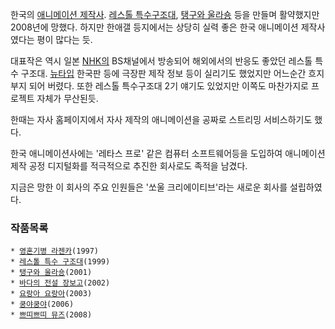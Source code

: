 한국의 [[애니메이션 제작사]]. [[레스톨 특수구조대]], [[탱구와 울라숑]] 등을 만들며 활약했지만 2008년에 망했다. 하지만 한애갤 등지에서는 상당히 실력 좋은 한국 애니메이션 제작사였다는 평이 많다는 듯.

대표작은 역시 일본 [[NHK]]의 BS채널에서 방송되어 해외에서의 반응도 좋았던 레스톨 특수 구조대. [[뉴타입]] 한국판 등에 극장판 제작 정보 등이 실리기도 했었지만 어느순간 흐지부지 되어 버렸다. 또한 레스톨 특수구조대 2기 얘기도 있었지만 이쪽도 마찬가지로 프로젝트 자체가 무산된듯.

한때는 자사 홈페이지에서 자사 제작의 애니메이션을 공짜로 스트리밍 서비스하기도 했다.

한국 애니메이션사에는 '레타스 프로' 같은 컴퓨터 소프트웨어등을 도입하여 애니메이션 제작 공정 디지털화를 적극적으로 추진한 회사로도 족적을 남겼다.

지금은 망한 이 회사의 주요 인원들은 '쏘울 크리에이티브'라는 새로운 회사를 설립하였다.

=== 작품목록 ===
 * [[영혼기병 라젠카]](1997)
 * [[레스톨 특수 구조대]](1999)
 * [[탱구와 울라숑]](2001)
 * [[바다의 전설 장보고]](2002)
 * [[요랑아 요랑아]](2003)
 * [[쿵야쿵야]](2006)
 * [[쁘띠쁘띠 뮤즈]](2008)
 
